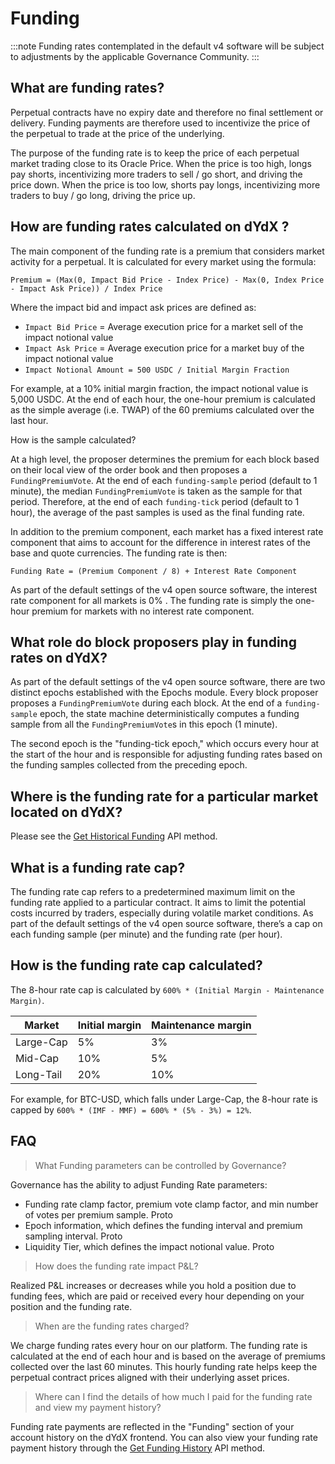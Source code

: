 # Funding

:::note
Funding rates contemplated in the default v4 software will be subject to adjustments by the applicable Governance Community.
:::

## What are funding rates?

Perpetual contracts have no expiry date and therefore no final settlement or delivery. Funding payments are therefore used to incentivize the price of the perpetual to trade at the price of the underlying.
 
The purpose of the funding rate is to keep the price of each perpetual market trading close to its Oracle Price. When the price is too high, longs pay shorts, incentivizing more traders to sell / go short, and driving the price down. When the price is too low, shorts pay longs, incentivizing more traders to buy / go long, driving the price up.
 
## How are funding rates calculated on dYdX ?

The main component of the funding rate is a premium that considers market activity for a perpetual. It is calculated for every market using the formula:
 
```
Premium = (Max(0, Impact Bid Price - Index Price) - Max(0, Index Price - Impact Ask Price)) / Index Price
```
 
Where the impact bid and impact ask prices are defined as:
- `Impact Bid Price` = Average execution price for a market sell of the impact notional value
- `Impact Ask Price` = Average execution price for a market buy of the impact notional value
- `Impact Notional Amount = 500 USDC / Initial Margin Fraction`
 
For example, at a 10% initial margin fraction, the impact notional value is 5,000 USDC.
At the end of each hour, the one-hour premium is calculated as the simple average (i.e. TWAP) of the 60 premiums calculated over the last hour. 
 
How is the sample calculated? 
 
At a high level, the proposer determines the premium for each block based on their local view of the order book and then proposes a `FundingPremiumVote`. At the end of each `funding-sample` period (default to 1 minute), the median `FundingPremiumVote` is taken as the sample for that period. Therefore, at the end of each `funding-tick` period (default to 1 hour), the average of the past samples is used as the final funding rate.
 
In addition to the premium component, each market has a fixed interest rate component that aims to account for the difference in interest rates of the base and quote currencies. The funding rate is then:

```
Funding Rate = (Premium Component / 8) + Interest Rate Component
```
 
As part of the default settings of the v4 open source software, the interest rate component for all markets is 0% . The funding rate is simply the one-hour premium for markets with no interest rate component.
 
## What role do block proposers play in funding rates on dYdX?

As part of the default settings of the v4 open source software, there are two distinct epochs established with the Epochs module. Every block proposer proposes a `FundingPremiumVote` during each block. At the end of a `funding-sample` epoch, the state machine deterministically computes a funding sample from all the `FundingPremiumVote`s in this epoch (1 minute).
 
The second epoch is the "funding-tick epoch," which occurs every hour at the start of the hour and is responsible for adjusting funding rates based on the funding samples collected from the preceding epoch.
 
## Where is the funding rate for a particular market located on dYdX?

Please see the [Get Historical Funding](/indexer-client/http#get-historical-funding) API method.
 
## What is a funding rate cap?

The funding rate cap refers to a predetermined maximum limit on the funding rate applied to a particular contract. It aims to limit the potential costs incurred by traders, especially during volatile market conditions. As part of the default settings of the v4 open source software, there’s a cap on each funding sample (per minute) and the funding rate (per hour).
 
## How is the funding rate cap calculated?

The 8-hour rate cap is calculated by `600% * (Initial Margin - Maintenance Margin)`.

| Market | Initial margin | Maintenance margin |
| ------ | -------------- | ------------------ |
| Large-Cap | 5%  | 3%  |
| Mid-Cap   | 10% | 5%  |
| Long-Tail | 20% | 10% |
 
For example, for BTC-USD, which falls under Large-Cap, the 8-hour rate is capped by `600% * (IMF - MMF) = 600% * (5% - 3%) = 12%`.
 
## FAQ
 
> What Funding parameters can be controlled by Governance?

Governance has the ability to adjust Funding Rate parameters:
- Funding rate clamp factor, premium vote clamp factor, and min number of votes per premium sample. Proto
- Epoch information, which defines the funding interval and premium sampling interval. Proto
- Liquidity Tier, which defines the impact notional value. Proto
 
>  How does the funding rate impact P&L?

Realized P&L increases or decreases while you hold a position due to funding fees, which are paid or received every hour depending on your position and the funding rate.
 
> When are the funding rates charged? 

We charge funding rates every hour on our platform. The funding rate is calculated at the end of each hour and is based on the average of premiums collected over the last 60 minutes. This hourly funding rate helps keep the perpetual contract prices aligned with their underlying asset prices.
 
> Where can I find the details of how much I paid for the funding rate and view my payment history?

Funding rate payments are reflected in the "Funding" section of your account history on the dYdX frontend. You can also view your funding rate payment history through the [Get Funding History](/indexer-client/http#get-funding-payments) API method.
